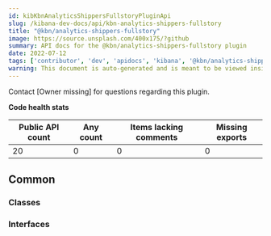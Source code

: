 ```yaml
---
id: kibKbnAnalyticsShippersFullstoryPluginApi
slug: /kibana-dev-docs/api/kbn-analytics-shippers-fullstory
title: "@kbn/analytics-shippers-fullstory"
image: https://source.unsplash.com/400x175/?github
summary: API docs for the @kbn/analytics-shippers-fullstory plugin
date: 2022-07-12
tags: ['contributor', 'dev', 'apidocs', 'kibana', '@kbn/analytics-shippers-fullstory']
warning: This document is auto-generated and is meant to be viewed inside our experimental, new docs system. Reach out in #docs-engineering for more info.
---
```




Contact [Owner missing] for questions regarding this plugin.

**Code health stats**

| Public API count  | Any count | Items lacking comments | Missing exports |
|-------------------|-----------|------------------------|-----------------|
| 20 | 0 | 0 | 0 |

## Common

### Classes
<DocDefinitionList data={kbnAnalyticsShippersFullstoryObj.common.classes}/>

### Interfaces
<DocDefinitionList data={kbnAnalyticsShippersFullstoryObj.common.interfaces}/>


